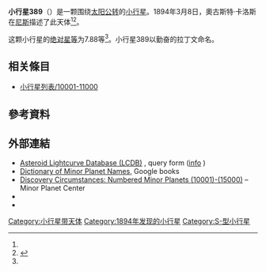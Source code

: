 {{Infobox planet
 | minorplanet     = yes
 | name            = 389 Industria
 | background      = #D6D6D6
 | image = 000389-asteroid shape model (389) Industria.png
 | image_size      = 
 | caption         =
 | discovery_ref   =  <ref name="MPC-object" />
 | discoverer      = [[奧古斯特·卡洛斯|奧古斯特·卡洛斯]]
 | discovery_site  = [[尼斯|尼斯]]
 | discovered      = 1894年3月8日
 | mpc_name        = 389 Industria
 | alt_names       = 389 Industria
 | pronounced      = 
 | named_after     = <ref name="MPC-object" />
 | mp_category     = [[主帶小行星|主帶小行星]] <ref name="MPC-object" /><ref name="jpldata" />
 | orbit_ref       = <ref name="a">[http://ssd.jpl.nasa.gov/sbdb.cgi?sstr=389 389] {{Wayback|url=http://ssd.jpl.nasa.gov/sbdb.cgi?sstr=389 |date=20210128133748 }}，小行星數據庫瀏覽器（JPL Small-Body Database Browser）－[[美国国家航空航天局|美国国家航空航天局]]喷气推进实验室</ref>
 | epoch           = 2018-03-23.0（[[儒略日|JD]] 2458200.5）
 | uncertainty     = 0
 | observation_arc = 
 | aphelion = {{convert|2.784|AU|km|3|abbr=on|lk=out}}
 | perihelion      = {{convert|2.4313865|AU|km|3|abbr=on}}
 | semimajor       = 2.6074802
 | eccentricity    = 0.0675341
 | period          = 4.21[[儒略年|yr]]
 | mean_anomaly    = 129.45289[[度|°]]
 | mean_motion     = {{Deg2DMS|0.23408430|sup=ms}} / day
 | inclination     = 8.12169
 | asc_node        = 282.29533°
 | arg_peri        = 264.84358
 | mean_diameter   = 
 | rotation        = 
 | albedo          =
 | spectral_type   =
 | abs_magnitude   = 7.88<ref name="jpldata" />
}}
'''小行星389'''（{{lang-en|389 Industria}}）是一颗围绕[[太阳|太阳]][[公转|公转]]的[[小行星|小行星]]。1894年3月8日，奧古斯特·卡洛斯在[[尼斯|尼斯]]描述了此天体<ref name="a" /><ref>{{cite news|title=小行星列表|url=http://cfa-www.harvard.edu/iau/lists/NumberedMPs.txt|accessdate=2018-10-19|newspaper=哈佛大学|archive-date=2008-05-17|archive-url=https://web.archive.org/web/20080517010638/http://cfa-www.harvard.edu/iau/lists/NumberedMPs.txt|dead-url=no}}</ref>。

这颗小行星的[[绝对星等|绝对星等]]为7.88等<ref name="a" />。小行星389以勤奋的拉丁文命名。

== 相关條目 ==
*[[小行星列表/10001-11000|小行星列表/10001-11000]]

== 參考資料 ==
{{reflist|refs=

<ref name="jpldata">{{cite web
 |type         = 2018-01-26 last obs.
 |title        = JPL Small-Body Database Browser:389 Industria-389 Industria
 |url          = https://ssd.jpl.nasa.gov/sbdb.cgi?sstr=389
 |publisher    = [[Jet_Propulsion_Laboratory|Jet Propulsion Laboratory]]
 |accessdate   = 28 March 2018
 |archive-date = 2021-01-28
 |archive-url  = https://web.archive.org/web/20210128133748/https://ssd.jpl.nasa.gov/sbdb.cgi?sstr=389
 |dead-url     = no
}}</ref>

<ref name="MPC-object">{{cite web
  |title      = 389 Industria
  |work      = Minor Planet Center
  |url      = https://www.minorplanetcenter.net/db_search/show_object?object_id=389
  |accessdate      = 28 March 2018
  |archive-date      = 2016-03-04
  |archive-url      = https://web.archive.org/web/20160304115103/http://minorplanetcenter.net/db_search/show_object?object_id=389
  |dead-url      = no
  }}</ref>

}}

==  外部連結 ==
* [http://www.minorplanet.info/PHP/lcdbsummaryquery.php Asteroid Lightcurve Database (LCDB)] {{Wayback|url=http://www.minorplanet.info/PHP/lcdbsummaryquery.php |date=20171210173955 }}, query form ([http://www.minorplanet.info/lightcurvedatabase.html info] {{Wayback|url=http://www.minorplanet.info/lightcurvedatabase.html |date=20171216050541 }})
* [https://books.google.com/books?id=aeAg1X7afOoC&pg Dictionary of Minor Planet Names], Google books
* [http://www.minorplanetcenter.net/iau/lists/NumberedMPs010001.html Discovery Circumstances: Numbered Minor Planets (10001)-(15000)] {{Wayback|url=http://www.minorplanetcenter.net/iau/lists/NumberedMPs010001.html |date=20180612162317 }} – Minor Planet Center
* {{AstDys|389}}
* {{JPL small body}}

{{Minor Planet Number|[[小行星388|小行星388]]|[[小行星390|小行星390]]}}
{{小天体}}

[[Category:小行星带天体|Category:小行星带天体]]
[[Category:1894年发现的小行星|Category:1894年发现的小行星]]
[[Category:S-型小行星|Category:S-型小行星]]
